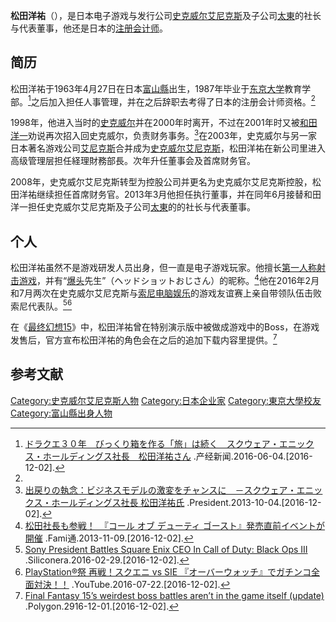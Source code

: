 {{NoteTA
| G1=Games
| G2=Square Enix
}}
{{Infobox person
| image =
| alt =
| caption =
| birth_date = {{birth date and age|1963|4|27}}
| birth_place = [[日本|日本]][[富山縣|富山縣]][[高岡市|高岡市]]
| residence = 
| nationality = {{JPN}}
| education =
| alma_mater = [[东京大学|东京大学]]
| occupation = [[史克威尔艾尼克斯|史克威尔艾尼克斯]]首席执行官
| home_town =
| salary = 
| boards = [[史克威尔艾尼克斯|史克威尔艾尼克斯]]<br/>[[太東|太東]]
| spouse =
| children =
| awards =
| signature = 
| signature_alt = 
}}
{{Japanese|japanese=松田 洋祐|kana=まつだ ようすけ|romaji=Matsuda Yosuke}}

'''松田洋祐'''（{{bd|1963年|4月27日||}}），是日本电子游戏与发行公司[[史克威尔艾尼克斯|史克威尔艾尼克斯]]及子公司[[太東|太東]]的社长与代表董事，他还是日本的[[注册会计师|注册会计师]]。

== 简历 ==
松田洋祐于1963年4月27日在日本[[富山縣|富山縣]]出生，1987年毕业于[[东京大学|东京大学]]教育学部。<ref name="sankeiinterview">[http://www.sankei.com/premium/news/160604/prm1606040014-n2.html ドラクエ３０年　びっくり箱を作る「旅」は続く　スクウェア・エニックス・ホールディングス社長　松田洋祐さん] {{Wayback|url=http://www.sankei.com/premium/news/160604/prm1606040014-n2.html |date=20180916060234 }}.产经新闻.2016-06-04.[2016-12-02].</ref>之后加入{{tsl|ja|三井生命保険|三井生命保险}}担任人事管理，并在之后辞职去考得了日本的注册会计师资格。<ref name="sankeiinterview"/>

1998年，他进入当时的[[史克威尔|史克威尔]]并在2000年时离开，不过在2001年时又被[[和田洋一|和田洋一]]劝说再次招入回史克威尔，负责财务事务。<ref name="presidentinterview">[http://president.jp/articles/-/10718 出戻りの執念：ビジネスモデルの激変をチャンスに　－スクウェア・エニックス・ホールディングス社長 松田洋祐氏] {{Wayback|url=http://president.jp/articles/-/10718 |date=20210124062639 }}.President.2013-10-04.[2016-12-02].</ref>在2003年，史克威尔与另一家日本著名游戏公司[[艾尼克斯|艾尼克斯]]合并成为[[史克威尔艾尼克斯|史克威尔艾尼克斯]]，松田洋祐在新公司里进入高级管理层担任経理財務部長。次年升任董事会及首席财务官。

2008年，史克威尔艾尼克斯转型为控股公司并更名为史克威尔艾尼克斯控股，松田洋祐继续担任首席财务官。2013年3月他担任执行董事，并在同年6月接替和田洋一担任史克威尔艾尼克斯及子公司[[太東|太東]]的的社长与代表董事。

== 个人 ==
松田洋祐虽然不是游戏研发人员出身，但一直是电子游戏玩家。他擅长[[第一人称射击游戏|第一人称射击游戏]]，并有“[[爆头|爆头]]先生”（ヘッドショットおじさん）的昵称。<ref>[http://www.famitsu.com/matome/sqex-ee_codg/2013_11_09_1059.html 松田社長も参戦！　『コール オブ デューティ ゴースト』発売直前イベントが開催] {{Wayback|url=http://www.famitsu.com/matome/sqex-ee_codg/2013_11_09_1059.html |date=20190613030417 }}.Fami通.2013-11-09.[2016-12-02].</ref>他在2016年2月和7月两次在史克威尔艾尼克斯与[[索尼电脑娱乐|索尼电脑娱乐]]的游戏友谊赛上亲自带领队伍击败索尼代表队。<ref>[http://www.siliconera.com/2016/02/29/sony-president-battles-square-enix-ceo-call-duty-black-ops-iii/ Sony President Battles Square Enix CEO In Call of Duty: Black Ops III] {{Wayback|url=http://www.siliconera.com/2016/02/29/sony-president-battles-square-enix-ceo-call-duty-black-ops-iii/ |date=20190503144433 }}.Siliconera.2016-02-29.[2016-12-02].</ref><ref>[https://www.youtube.com/watch?v=NYoYj9w87ys PlayStation®祭 再戦！スクエニ vs SIE 『オーバーウォッチ』でガチンコ全面対決！！] {{Wayback|url=https://www.youtube.com/watch?v=NYoYj9w87ys |date=20201212092058 }}.YouTube.2016-07-22.[2016-12-02].</ref>

在《[[最终幻想15|最终幻想15]]》中，松田洋祐曾在特别演示版中被做成游戏中的Boss，在游戏发售后，官方宣布松田洋祐的角色会在之后的追加下载内容里提供。<ref>[http://www.polygon.com/2016/11/29/13778764/final-fantasy-15-boss-battles-mystery-disc-stream Final Fantasy 15’s weirdest boss battles aren’t in the game itself (update)] {{Wayback|url=http://www.polygon.com/2016/11/29/13778764/final-fantasy-15-boss-battles-mystery-disc-stream |date=20190503185224 }}.Polygon.2916-12-01.[2016-12-02].</ref>

== 参考文献 ==
{{reflist}}



{{Square Enix}}

{{DEFAULTSORT:Matsuda Yosuke}}
[[Category:史克威尔艾尼克斯人物|Category:史克威尔艾尼克斯人物]]
[[Category:日本企业家|Category:日本企业家]]
[[Category:東京大學校友|Category:東京大學校友]]
[[Category:富山縣出身人物|Category:富山縣出身人物]]